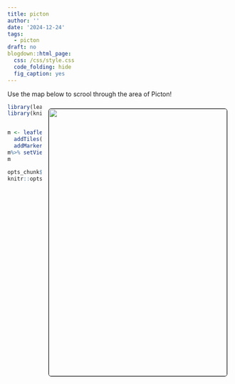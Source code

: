 ```yaml
---
title: picton
author: ''
date: '2024-12-24'
tags:
  - picton
draft: no
blogdown::html_page:
  css: /css/style.css
  code_folding: hide
  fig_caption: yes
---
```


<link rel="stylesheet" href="styles.css" />




Use the map below to scrool through the area of Picton!



<center>
<img style="float: right; margin: 10px 10px 15px 15px;border-radius: 6px;border: 1.0px solid black;" src="images/nelson.jpg" width="400" height="600"/>
</center>


```r
library(leaflet)
library(knitr)


m <- leaflet() %>%
  addTiles() %>%  # Add default OpenStreetMap map tiles
  addMarkers(lng=174.006452, lat=-41.288479, popup="Christchurch")  #  -41.288479, 174.006452
m%>% setView(174.006452, -41.288479, zoom = 10) 
m

opts_chunk$set(comment="", fig.align="center", tidy=TRUE)
knitr::opts_chunk$set(warning = FALSE, message = FALSE)
```

